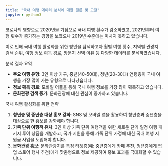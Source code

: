 ```yaml
---
title: "국내 여행 데이터 분석에 대한 결론 및 고찰"
jupyter: python3
---
```


코로나의 영향으로 2020년을 기점으로 국내 여행 횟수가 감소하였고, 2021년부터 여행 횟수가 증가하는 경향을 보였으나 2019년 수준에는 미치지 못하고 있습니다. 

이로 인해 국내 여행 활성화를 위한 방안을 탐색하고자 월별 여행 횟수, 지역별 관광지 검색 순위, 여행 정보 획득 경로, 방문지 선택 이유 등 다양한 데이터를 분석하였습니다.

분석 결과 요약

- **주요 여행 유형**: 3인 이상 가구, 중년(40-50대), 청년(20-30대) 연령층이 국내 여행을 가장 많이 가는 유형으로 나타났습니다.
- **정보 획득 경로**: 모바일 어플을 통해 국내 여행 정보를 가장 많이 획득하고 있습니다.
- **문화관광 검색 증가**: 문화관광에 대한 관심이 증가하고 있습니다.

국내 여행 활성화를 위한 전략

1. **청년층 및 중년층 대상 홍보 강화**: SNS 및 모바일 앱을 활용하여 청년층과 중년층을 대상으로 한 홍보를 강화해야 합니다.
2. **가족 단위 여행객 유치**: 3인 이상 가족 단위 여행객을 위한 새로운 단기 일정 여행 패키지 투어 상품을 개발하고, 국가 지원을 통해 가족 단위 가정에 대한 국내 여행 지원금 사업을 도입해야 합니다.
3. **문화관광 홍보**: 문화관광지를 특정 타겟층(예: 중년층에게 카페 추천, 청년층에게 팝업 스토어 행사 추천)에게 맞춤형으로 정보 제공하여 홍보 효과를 극대화할 수 있습니다.



